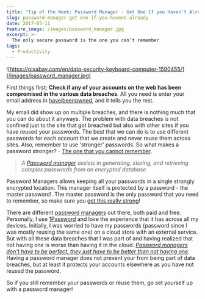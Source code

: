```yaml
---
title: "Tip of the Week: Password Manager - Get One If you Haven't Already"
slug: password-manager-get-one-if-you-havent-already
date: 2017-05-11
feature_image: /images/password_manager.jpg
excerpt: >-
  The only secure password is the one you can’t remember
tags:
  - Productivity
---
```

![https://pixabay.com/en/data-security-keyboard-computer-1590455/](/images/password_manager.jpg)

First things first; **Check if any of your accounts on the web has been compromised in the various data breaches**. All you need is enter your email address in [haveibeenpwned](https://haveibeenpwned.com/), and it tells you the rest.

My email did show up on multiple breaches, and there is nothing much that you can do about it anyways. The problem with data breaches is not confined just to the site that got breached but also with other sites if you have reused your passwords. The best that we can do is to use different passwords for each account that we create and never reuse them across sites. Also, remember to use 'stronger' passwords. So what makes a password stronger? - [The one that you cannot remember](https://www.troyhunt.com/only-secure-password-is-one-you-cant/).

> _A [Password manager](https://en.wikipedia.org/wiki/Password_manager) assists in generating, storing, and retrieving complex passwords from an encrypted database_

Password Managers allows keeping all your passwords in a single strongly encrypted location. This manager itself is protected by a password - the master password!. The master password is the only password that you need to remember, so make sure you [get this really strong](https://support.1password.com/strong-master-password/)!

There are different [password managers](http://au.pcmag.com/password-managers-products/4524/guide/the-best-password-managers-of-2017) out there, both paid and free. Personally, I use [1Password](https://1password.com/) and love the experience that it has across all my devices. Initially, I was worried to have my passwords (password since I was mostly reusing the same one) on a cloud store with an external service. But with all these data breaches that I was part of and having realized that not having one is worse than having it in the cloud. _[Password managers don't have to be perfect, they just have to be better than not having one](https://www.troyhunt.com/password-managers-dont-have-to-be-perfect-they-just-have-to-be-better-than-not-having-one/)_. Having a password manager does not prevent your from being part of data breaches, but at least it protects your accounts elsewhere as you have not reused the password.

So if you still remember your passwords or reuse them, go set yourself up with a password manager!